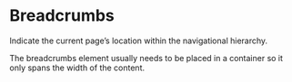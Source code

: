 
<Meta of={BreadcrumbsStories} />

# Breadcrumbs

<div className="lead">Indicate the current page’s location within the navigational hierarchy.</div>

The breadcrumbs element usually needs to be placed in a container so it only spans the width of the content.

<Canvas of={BreadcrumbsStories.Default} />

<div className="hide-col-default">
  <Controls of={BreadcrumbsStories.Default} />
</div>
